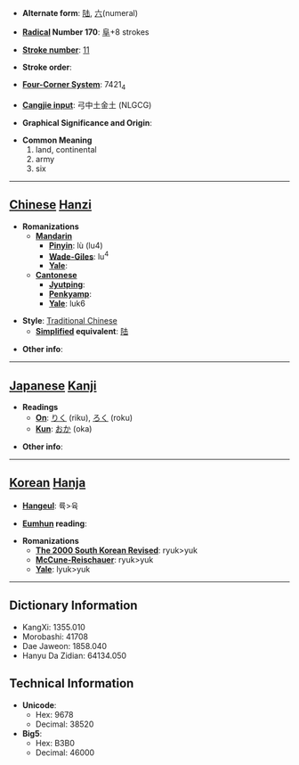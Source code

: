 * '''Alternate form''': [[陆]], [[六]](numeral)

* '''[[Wiktionary:Chinese radical index| Radical]] Number 170''': [[Wiktionary:Chinese radical index 阜|阜]]+8 strokes

* '''[[Wiktionary:Chinese total strokes index|Stroke number]]''': [[Wiktionary:Chinese total strokes index 11|11]]

* '''Stroke order''': 

* '''[[Wiktionary:Chinese four corner index|Four-Corner System]]''': 7421<sub>4</sub>

* '''[[Wiktionary:Chinese Cangjie index|Cangjie input]]''': 弓中土金土 (NLGCG)

* '''Graphical Significance and Origin''': 

* '''Common Meaning'''
*#land, continental
*# army
*#six

----

== [[Chinese]] [[Hanzi]] ==

* '''Romanizations'''
** '''[[Mandarin]]'''
*** '''[[Pinyin]]''': lù (lu4)
*** '''[[Wade-Giles]]''': lu<sup>4</sup>
*** '''[[Yale]]''': 
** '''[[Cantonese]]'''
*** '''[[Jyutping]]''':
*** '''[[Penkyamp]]''': 
*** '''[[Yale]]''': luk6

* '''Style''': [[Traditional Chinese]] 
** '''[[Simplified Chinese|Simplified]] equivalent''': [[陆]]

* '''Other info''': 

----

== [[Japanese]] [[Kanji]] ==

* '''Readings'''
** '''[[On]]''': [[りく]] (riku), [[ろく]] (roku)
** '''[[Kun]]''': [[おか]] (oka)

* '''Other info''':  

----

== [[Korean]] [[Hanja]] ==

* '''[[Hangeul]]''': 륙>육

* '''[[Eumhun]] reading''': 

* '''Romanizations'''
** '''[[The 2000 South Korean Revised Romanization|The 2000 South Korean Revised]]''': ryuk>yuk
** '''[[McCune-Reischauer]]''': ryuk>yuk
** '''[[Yale]]''': lyuk>yuk

----

== Dictionary Information ==

* KangXi: 1355.010
* Morobashi: 41708
* Dae Jaweon: 1858.040
* Hanyu Da Zidian: 64134.050

== Technical Information ==

* '''Unicode''':
** Hex: 9678
** Decimal: 38520
* '''Big5''':
** Hex: B3B0
** Decimal: 46000
